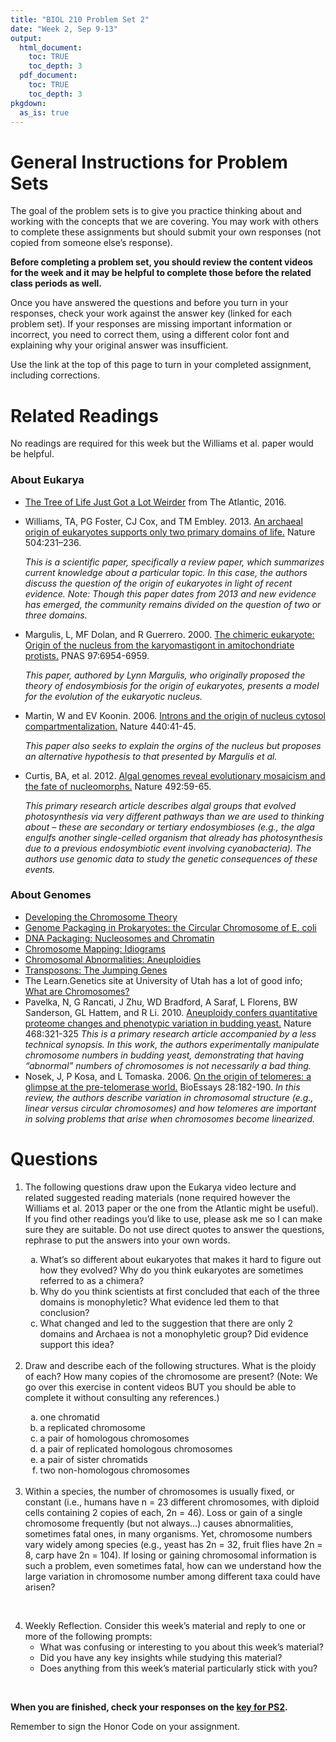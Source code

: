 ```yaml
---
title: "BIOL 210 Problem Set 2"
date: "Week 2, Sep 9-13"
output: 
  html_document:
    toc: TRUE
    toc_depth: 3
  pdf_document:
    toc: TRUE
    toc_depth: 3
pkgdown:
  as_is: true
---
```

# General Instructions for Problem Sets

The goal of the problem sets is to give you practice thinking about and working with the concepts that we are covering. You may work with others to complete these assignments but should submit your own responses (not copied from someone else's response). 

<b>Before completing a problem set, you should review the content videos for the week and it may be helpful to complete those before the related class periods as well.</b>

Once you have answered the questions and before you turn in your responses, check your work against the answer key (linked for each problem set). If your responses are missing important information or incorrect, you need to correct them, using a different color font and explaining why your original answer was insufficient.

Use the link at the top of this page to turn in your completed assignment, including corrections.

# Related Readings

No readings are required for this week but the Williams et al. paper would be helpful.

### About Eukarya

* [The Tree of Life Just Got a Lot Weirder](https://drive.google.com/file/d/1HROuam8uUM4PCf8D11YdpHpPJndX9VWV/view?usp=drive_link) from The Atlantic, 2016.
* Williams, TA, PG Foster, CJ Cox, and TM Embley. 2013. [An archaeal origin of eukaryotes supports only two primary domains of life.](https://www.nature.com/articles/nature12779) Nature 504:231–236.
    
   <i>This is a scientific paper, specifically a review paper, which summarizes current knowledge about a particular topic. In this case, the authors discuss the question of the origin of eukaryotes in light of recent evidence. Note: Though this paper dates from 2013 and new evidence has emerged, the community remains divided on the question of two or three domains.</i>
    
* Margulis, L, MF Dolan, and R Guerrero. 2000. [The chimeric eukaryote: Origin of the nucleus from the karyomastigont in amitochondriate protists.](https://www.pnas.org/doi/full/10.1073/pnas.97.13.6954) PNAS 97:6954-6959. 

    <i>This paper, authored by Lynn Margulis, who originally proposed the theory of endosymbiosis for the origin of eukaryotes, presents a model for the evolution of the eukaryotic nucleus.</i>

* Martin, W and EV Koonin. 2006. [Introns and the origin of nucleus cytosol compartmentalization.](https://www.nature.com/articles/nature04531) Nature 440:41-45.
    
    <i>This paper also seeks to explain the orgins of the nucleus but proposes an alternative hypothesis to that presented by Margulis et al.</i>
    
* Curtis, BA, et al. 2012. [Algal genomes reveal evolutionary mosaicism and the fate of nucleomorphs.](https://www.nature.com/articles/nature11681) Nature 492:59-65.
    
    <i>This primary research article describes algal groups that evolved photosynthesis via very different pathways than we are used to thinking about -- these are secondary or tertiary endosymbioses (e.g., the alga engulfs another single-celled organism that already has photosynthesis due to a previous endosymbiotic event involving cyanobacteria). The authors use genomic data to study the genetic consequences of these events.</i>

### About Genomes

* [Developing the Chromosome Theory](https://www.nature.com/scitable/topicpage/developing-the-chromosome-theory-164/)
* [Genome Packaging in Prokaryotes: the Circular Chromosome of E. coli](https://www.nature.com/scitable/topicpage/genome-packaging-in-prokaryotes-the-circular-chromosome-9113/)
* [DNA Packaging: Nucleosomes and Chromatin](https://www.nature.com/scitable/topicpage/dna-packaging-nucleosomes-and-chromatin-310/)
* [Chromosome Mapping: Idiograms](https://www.nature.com/scitable/topicpage/chromosome-mapping-idiograms-302/)
* [Chromosomal Abnormalities: Aneuploidies](https://www.nature.com/scitable/topicpage/chromosomal-abnormalities-aneuploidies-290/)
* [Transposons: The Jumping Genes](https://www.nature.com/scitable/topicpage/transposons-the-jumping-genes-518/)
* The Learn.Genetics site at University of Utah has a lot of good info; [What are Chromosomes?]()
* Pavelka, N, G Rancati, J Zhu, WD Bradford, A Saraf, L Florens, BW Sanderson, GL Hattem, and R Li. 2010. [Aneuploidy confers quantitative proteome changes and phenotypic variation in budding yeast.](https://www.nature.com/articles/nature09529) Nature 468:321-325
    <i>This is a primary research article accompanied by a less technical synopsis. In this work, the authors experimentally manipulate chromosome numbers in budding yeast, demonstrating that having “abnormal” numbers of chromosomes is not necessarily a bad thing.</i>
* Nosek, J, P Kosa, and L Tomaska. 2006. [On the origin of telomeres: a glimpse at the pre-telomerase world.](https://onlinelibrary.wiley.com/doi/pdf/10.1002/bies.20355) BioEssays 28:182-190.
    <i>In this review, the authors describe variation in chromosomal structure (e.g., linear versus circular chromosomes) and how telomeres are important in solving problems that arise when chromosomes become linearized.</i>


# Questions

<ol>
<li>The following questions draw upon the Eukarya video lecture and related suggested reading materials (none required however the Williams et al. 2013 paper or the one from the Atlantic might be useful). If you find other readings you’d like to use, please ask me so I can make sure they are suitable. Do not use direct quotes to answer the questions, rephrase to put the answers into your own words.</li>
<ol type="a">
<li>What’s so different about eukaryotes that makes it hard to figure out how they evolved? Why do you think eukaryotes are sometimes referred to as a chimera?</li>
<li>Why do you think scientists at first concluded that each of the three domains is monophyletic? What evidence led them to that conclusion?</li>
<li>What changed and led to the suggestion that there are only 2 domains and Archaea is not a monophyletic group? Did evidence support this idea?</li>
</ol>
<br>
<li>Draw and describe each of the following structures. What is the ploidy of each? How many copies of the chromosome are present? (Note: We go over this exercise in content videos BUT you should be able to complete it without consulting any references.)
</li>
<ol type="a">
<li> one chromatid </li>
<li> a replicated chromosome</li>
<li>a pair of homologous chromosomes</li>
<li>a pair of replicated homologous chromosomes</li>
<li>a pair of sister chromatids</li>
<li>two non-homologous chromosomes</li>
</ol>
<br>
<li>Within a species, the number of chromosomes is usually fixed, or constant (i.e., humans have n = 23 different chromosomes, with diploid cells containing 2 copies of each, 2n = 46). Loss or gain of a single chromosome frequently (but not always...) causes abnormalities, sometimes fatal ones, in many organisms. Yet, chromosome numbers vary widely among species (e.g., yeast has 2n = 32, fruit flies have 2n = 8, carp have 2n = 104). If losing or gaining chromosomal information is such a problem, even sometimes fatal, how can we understand how the large variation in chromosome number among different taxa could have arisen?</li>
<br>

<li>Weekly Reflection. Consider this week’s material and reply to one or more of the following prompts:
<ul>
<li> What was confusing or interesting to you about this week’s material?</li>
 
<li> Did you have any key insights while studying this material?</li>

<li> Does anything from this week’s material particularly stick with you?</li>
</ul>
</ol>
<br>

<b>When you are finished, check your responses on the [key for PS2](ps2key.html).</b>

Remember to sign the Honor Code on your assignment.